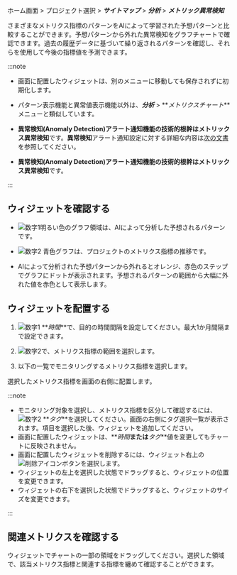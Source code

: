 ホーム画面 > プロジェクト選択 > **_サイトマップ_** > **_分析_** > **_メトリック異常検知_**

さまざまなメトリクス指標のパターンをAIによって学習された予想パターンと比較することができます。予想パターンから外れた異常検知をグラフチャートで確認できます。過去の履歴データに基づいて繰り返されるパターンを確認し、それらを使用して今後の指標値を予測できます。

:::note

-   画面に配置したウィジェットは、別のメニューに移動しても保存されずに初期化します。

-   パターン表示機能と異常値表示機能以外は、**_分析_** > **_メトリクスチャート_**メニューと類似しています。

<Xclude product='amazon-cloudwatch,amazon-ecs,azure,oracle-cloud,ncloud'>

-   **異常検知(Anomaly Detection)**アラート通知機能の技術的根幹は**メトリックス異常検知**です。**異常検知**アラート通知設定に対する詳細な内容は[次の文書](set-event-detect-anomal)を参照してください。

<Xclude>

<InDoc product='amazon-cloudwatch,amazon-ecs,azure,oracle-cloud,ncloud'>

-   **異常検知(Anomaly Detection)**アラート通知機能の技術的根幹は**メトリックス異常検知**です。

</InDoc>

:::

## ウィジェットを確認する

<ImgLang img='metrics-detect-abnormal.png' desc='メトリック異常検知' />

-   ![数字1](/img/number-01.png)明るい色のグラフ領域は、AIによって分析した予想されるパターンです。 

-   ![数字2](/img/number-02.png) <span class='normal'>青色</span>グラフは、プロジェクトのメトリクス指標の推移です。

-   AIによって分析された予想パターンから外れると<span class='slow'>オレンジ</span>、<span class='vslow'>赤色</span>のステップでグラフにドットが表示されます。予想されるパターンの範囲から大幅に外れた値を<span class='vslow'>赤色</span>として表示します。

## ウィジェットを配置する

<ImgLang img='metrics-detect-abnormal-set-widget.png' desc='メトリック異常検知' />

1.  ![数字1](/img/number-01.png) **_時間_**で、目的の時間間隔を設定してください。最大1か月間隔まで設定できます。

2.  ![数字2](/img/number-02.png)で、メトリクス指標の範囲を選択します。

3.  以下の一覧でモニタリングするメトリクス指標を選択します。

選択したメトリクス指標を画面の右側に配置します。

:::note

-   モニタリング対象を選択し、メトリクス指標を区分して確認するには、![数字2](/img/number-02.png) **_タグ_**を選択してください。画面の右側にタグ選択一覧が表示されます。項目を選択した後、ウィジェットを追加してください。
-   画面に配置したウィジェットは、**_時間_**または**_タグ_**値を変更してもチャートに反映されません。
-   画面に配置したウィジェットを削除するには、ウィジェット右上の![削除アイコン](/img/ico-remove.svg)ボタンを選択します。
-   ウィジェットの左上を選択した状態でドラッグすると、ウィジェットの位置を変更できます。
-   ウィジェットの右下を選択した状態でドラッグすると、ウィジェットのサイズを変更できます。

:::

## 関連メトリクスを確認する

<ImgLang img='metrics-detect-anormal-details.png' desc='メトリック異常検知' />

ウィジェットでチャートの一部の領域をドラッグしてください。選択した領域で、該当メトリクス指標と関連する指標を纏めて確認することができます。
